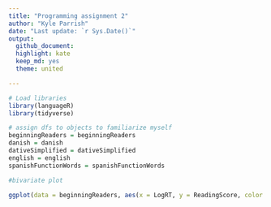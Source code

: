 ```yaml
---
title: "Programming assignment 2"
author: "Kyle Parrish"
date: "Last update: `r Sys.Date()`"
output:
  github_document:
  highlight: kate
  keep_md: yes
  theme: united

---
```



```r

# Load libraries 
library(languageR)
library(tidyverse)

# assign dfs to objects to familiarize myself
beginningReaders = beginningReaders
danish = danish
dativeSimplified = dativeSimplified
english = english 
spanishFunctionWords = spanishFunctionWords

```

```r

#bivariate plot

ggplot(data = beginningReaders, aes(x = LogRT, y = ReadingScore, color = OrthLength)) + geom_point(alpha = .1) + geom_smooth(method = "lm", color = "grey35") + xlab("Reading time") + ylab("Reading Score") + ggtitle("Word familiarity and Written Frequency from English data")
```
